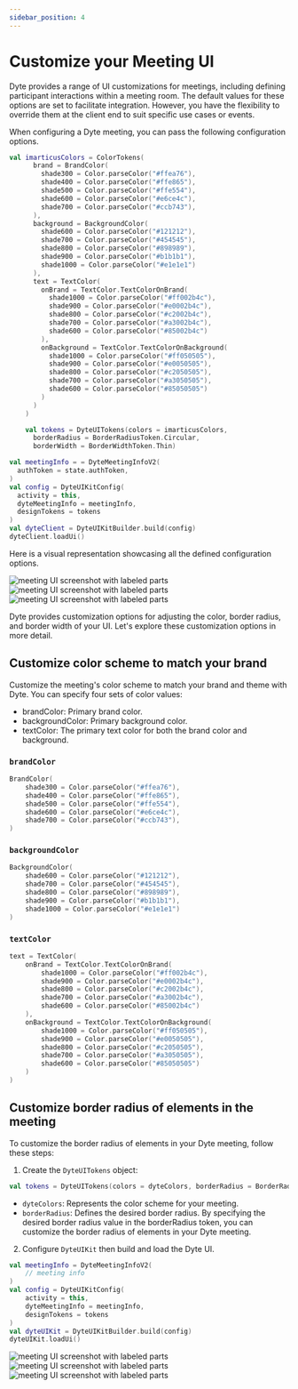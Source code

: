 ```yaml
---
sidebar_position: 4
---
```


# Customize your Meeting UI

Dyte provides a range of UI customizations for meetings, including defining participant interactions within a meeting room. The default values for these options are set to facilitate integration. However, you have the flexibility to override them at the client end to suit specific use cases or events.

When configuring a Dyte meeting, you can pass the following configuration options.

```kotlin
val imarticusColors = ColorTokens(
      brand = BrandColor(
        shade300 = Color.parseColor("#ffea76"),
        shade400 = Color.parseColor("#ffe865"),
        shade500 = Color.parseColor("#ffe554"),
        shade600 = Color.parseColor("#e6ce4c"),
        shade700 = Color.parseColor("#ccb743"),
      ),
      background = BackgroundColor(
        shade600 = Color.parseColor("#121212"),
        shade700 = Color.parseColor("#454545"),
        shade800 = Color.parseColor("#898989"),
        shade900 = Color.parseColor("#b1b1b1"),
        shade1000 = Color.parseColor("#e1e1e1")
      ),
      text = TextColor(
        onBrand = TextColor.TextColorOnBrand(
          shade1000 = Color.parseColor("#ff002b4c"),
          shade900 = Color.parseColor("#e0002b4c"),
          shade800 = Color.parseColor("#c2002b4c"),
          shade700 = Color.parseColor("#a3002b4c"),
          shade600 = Color.parseColor("#85002b4c")
        ),
        onBackground = TextColor.TextColorOnBackground(
          shade1000 = Color.parseColor("#ff050505"),
          shade900 = Color.parseColor("#e0050505"),
          shade800 = Color.parseColor("#c2050505"),
          shade700 = Color.parseColor("#a3050505"),
          shade600 = Color.parseColor("#85050505")
        )
      )
    )

    val tokens = DyteUITokens(colors = imarticusColors,
      borderRadius = BorderRadiusToken.Circular,
      borderWidth = BorderWidthToken.Thin)
```

```kotlin {7}
val meetingInfo = = DyteMeetingInfoV2(
  authToken = state.authToken,
)
val config = DyteUIKitConfig(
  activity = this,
  dyteMeetingInfo = meetingInfo,
  designTokens = tokens
)
val dyteClient = DyteUIKitBuilder.build(config)
dyteClient.loadUi()
```

Here is a visual representation showcasing all the defined configuration options.

![meeting UI screenshot with labeled parts](/static/mobile/0.x.x/mobile-opt1-setup.png)
![meeting UI screenshot with labeled parts](/static/mobile/0.x.x/mobile-opt1-meeting.png)
![meeting UI screenshot with labeled parts](/static/mobile/0.x.x/mobile-opt1-meeting-options.png)

Dyte provides customization options for adjusting the color, border radius, and border width of your UI. Let's explore these customization options in more detail.

## Customize color scheme to match your brand

Customize the meeting's color scheme to match your brand and theme with Dyte. You can specify four sets of color values:

- brandColor: Primary brand color.
- backgroundColor: Primary background color.
- textColor: The primary text color for both the brand color and background.

### `brandColor`

```kotlin
BrandColor(
    shade300 = Color.parseColor("#ffea76"),
    shade400 = Color.parseColor("#ffe865"),
    shade500 = Color.parseColor("#ffe554"),
    shade600 = Color.parseColor("#e6ce4c"),
    shade700 = Color.parseColor("#ccb743"),
)
```

### `backgroundColor`

```kotlin
BackgroundColor(
    shade600 = Color.parseColor("#121212"),
    shade700 = Color.parseColor("#454545"),
    shade800 = Color.parseColor("#898989"),
    shade900 = Color.parseColor("#b1b1b1"),
    shade1000 = Color.parseColor("#e1e1e1")
)
```

### `textColor`

```kotlin
text = TextColor(
    onBrand = TextColor.TextColorOnBrand(
        shade1000 = Color.parseColor("#ff002b4c"),
        shade900 = Color.parseColor("#e0002b4c"),
        shade800 = Color.parseColor("#c2002b4c"),
        shade700 = Color.parseColor("#a3002b4c"),
        shade600 = Color.parseColor("#85002b4c")
    ),
    onBackground = TextColor.TextColorOnBackground(
        shade1000 = Color.parseColor("#ff050505"),
        shade900 = Color.parseColor("#e0050505"),
        shade800 = Color.parseColor("#c2050505"),
        shade700 = Color.parseColor("#a3050505"),
        shade600 = Color.parseColor("#85050505")
    )
)
```

## Customize border radius of elements in the meeting

To customize the border radius of elements in your Dyte meeting, follow these steps:

1. Create the `DyteUITokens` object:

```kotlin
val tokens = DyteUITokens(colors = dyteColors, borderRadius = BorderRadiusToken.Rounded)
```

- `dyteColors`: Represents the color scheme for your meeting.
- `borderRadius`: Defines the desired border radius. By specifying the desired border radius value in the borderRadius token, you can customize the border radius of elements in your Dyte meeting.

2. Configure `DyteUIKit` then build and load the Dyte UI.

```kotlin {10}
val meetingInfo = DyteMeetingInfoV2(
    // meeting info
)
val config = DyteUIKitConfig(
    activity = this,
    dyteMeetingInfo = meetingInfo,
    designTokens = tokens
)
val dyteUIKit = DyteUIKitBuilder.build(config)
dyteUIKit.loadUi()
```

![meeting UI screenshot with labeled parts](/static/mobile/0.x.x/mobile-opt2-setup.png)
![meeting UI screenshot with labeled parts](/static/mobile/0.x.x/mobile-opt2-meeting.png)
![meeting UI screenshot with labeled parts](/static/mobile/0.x.x/mobile-opt2-meeting-options.png)

<head>
  <title>Android Customize your Meeting UI</title>
</head>

